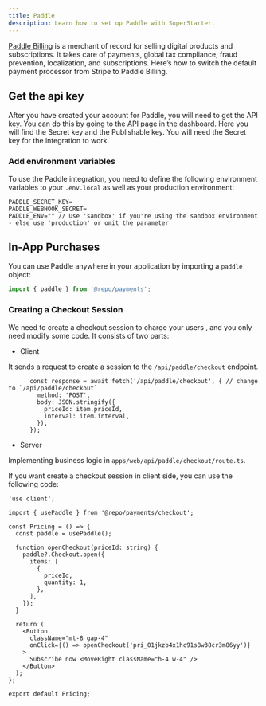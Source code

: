 ```yaml
---
title: Paddle
description: Learn how to set up Paddle with SuperStarter.
---
```


[Paddle Billing](https://www.paddle.com/) is a merchant of record for selling digital products and subscriptions. It takes care of payments, global tax compliance, fraud prevention, localization, and subscriptions. Here’s how to switch the default payment processor from Stripe to Paddle Billing.

## Get the api key

After you have created your account for Paddle, you will need to get the API key. You can do this by going to the [API page](https://www.paddle.com/) in the dashboard. Here you will find the Secret key and the Publishable key. You will need the Secret key for the integration to work.

### Add environment variables

To use the Paddle integration, you need to define the following environment variables to your `.env.local` as well as your production environment:

```env .env.local
PADDLE_SECRET_KEY=
PADDLE_WEBHOOK_SECRET=
PADDLE_ENV="" // Use 'sandbox' if you're using the sandbox environment - else use 'production' or omit the parameter
```

## In-App Purchases

You can use Paddle anywhere in your application by importing a `paddle` object:
```ts page.tsx
import { paddle } from '@repo/payments';
```

### Creating a Checkout Session

We need to create a checkout session to charge your users , and you only need modify some code. It consists of two parts:

- Client

It sends a request to create a session to the `/api/paddle/checkout` endpoint.

```tsx apps/web/[locale]/components/payment/price-form.tsx
      const response = await fetch('/api/paddle/checkout', { // change to `/api/paddle/checkout`
        method: 'POST',
        body: JSON.stringify({
          priceId: item.priceId,
          interval: item.interval,
        }),
      });
```

- Server

Implementing business logic in `apps/web/api/paddle/checkout/route.ts`.

<Tip>
If you want create a checkout session in client side, you can use the following code:

```tsx apps/web/[locale]/components/payment/price-form.tsx
'use client';

import { usePaddle } from '@repo/payments/checkout';

const Pricing = () => {
  const paddle = usePaddle();

  function openCheckout(priceId: string) {
    paddle?.Checkout.open({
      items: [
        {
          priceId,
          quantity: 1,
        },
      ],
    });
  }

  return (
    <Button
      className="mt-8 gap-4"
      onClick={() => openCheckout('pri_01jkzb4x1hc91s8w38cr3m86yy')}
    >
      Subscribe now <MoveRight className="h-4 w-4" />
    </Button>
  );
};

export default Pricing;
```
</Tip>